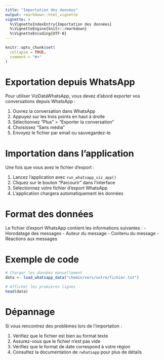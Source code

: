 ```yaml
---
title: "Importation des données"
output: rmarkdown::html_vignette
vignette: >
  %\VignetteIndexEntry{Importation des données}
  %\VignetteEngine{knitr::rmarkdown}
  %\VignetteEncoding{UTF-8}
---
```


```r
knitr::opts_chunk$set(
  collapse = TRUE,
  comment = "#>"
)
```

# Exportation depuis WhatsApp

Pour utiliser VizDataWhatsApp, vous devez d'abord exporter vos conversations depuis WhatsApp :

1. Ouvrez la conversation dans WhatsApp
2. Appuyez sur les trois points en haut à droite
3. Sélectionnez "Plus" > "Exporter la conversation"
4. Choisissez "Sans média"
5. Envoyez le fichier par email ou sauvegardez-le

# Importation dans l'application

Une fois que vous avez le fichier d'export :

1. Lancez l'application avec `run_whatsapp_viz_app()`
2. Cliquez sur le bouton "Parcourir" dans l'interface
3. Sélectionnez votre fichier d'export WhatsApp
4. L'application chargera automatiquement les données

# Format des données

Le fichier d'export WhatsApp contient les informations suivantes :
- Horodatage des messages
- Auteur du message
- Contenu du message
- Réactions aux messages

# Exemple de code

```r
# Charger les données manuellement
data <- load_whatsapp_data("chemin/vers/votre/fichier.txt")

# Afficher les premières lignes
head(data)
```

# Dépannage

Si vous rencontrez des problèmes lors de l'importation :

1. Vérifiez que le fichier est bien au format texte
2. Assurez-vous que le fichier n'est pas vide
3. Vérifiez que le format de date correspond à votre région
4. Consultez la documentation de `rwhatsapp` pour plus de détails 
